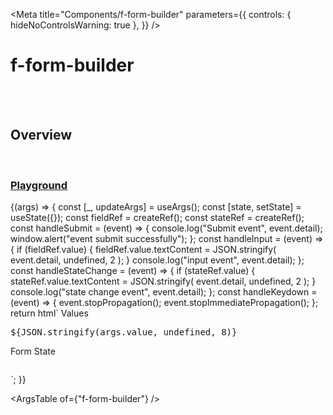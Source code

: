 
<Meta
  title="Components/f-form-builder"
  parameters={{
    controls: { hideNoControlsWarning: true },
  }}
/>

# f-form-builder

<br />
<br />

## Overview

<f-divider></f-divider>

<br />

### [Playground](/story/components-f-form-builder--playground)

<Canvas>
  <Story
    name="Playground"
    argTypes={{
      field: {
        control: "object",
      },
      value: { control: "object" },
    }}
    args={{
      field,
      value: {},
    }}
  >
    {(args) => {
      const [_, updateArgs] = useArgs();
      const [state, setState] = useState({});
      const fieldRef = createRef();
      const stateRef = createRef();
      const handleSubmit = (event) => {
        console.log("Submit event", event.detail);
        window.alert("event submit successfully");
      };
      const handleInput = (event) => {
        if (fieldRef.value) {
          fieldRef.value.textContent = JSON.stringify(
            event.detail,
            undefined,
            2
          );
        }
        console.log("input event", event.detail);
      };
      const handleStateChange = (event) => {
        if (stateRef.value) {
          stateRef.value.textContent = JSON.stringify(
            event.detail,
            undefined,
            2
          );
        }
        console.log("state change event", event.detail);
      };
      const handleKeydown = (event) => {
        event.stopPropagation();
        event.stopImmediatePropagation();
      };
      return html` <f-div padding="medium" gap="medium" overflow="scroll">
        <f-form-builder
          .field=${args.field}
          .value=${args.value}
          @submit=${handleSubmit}
          @input=${handleInput}
          @keydown=${handleKeydown}
          @stateChange=${handleStateChange}
        >
          <f-div>
            <f-button label="submit" type="submit"></f-button>
          </f-div>
        </f-form-builder>
        <f-div direction="column" gap="small">
          <f-text>Values</f-text>
          <pre ${ref(fieldRef)}>
${JSON.stringify(args.value, undefined, 8)}</pre
          >
          <f-divider></f-divider>
          <f-text size="large" weight="bold" state="secondary"
            >Form State</f-text
          >
          <pre ${ref(stateRef)}></pre>
        </f-div>
      </f-div>`;
    }}
  </Story>
</Canvas>

<br />

<ArgsTable of={"f-form-builder"} />
